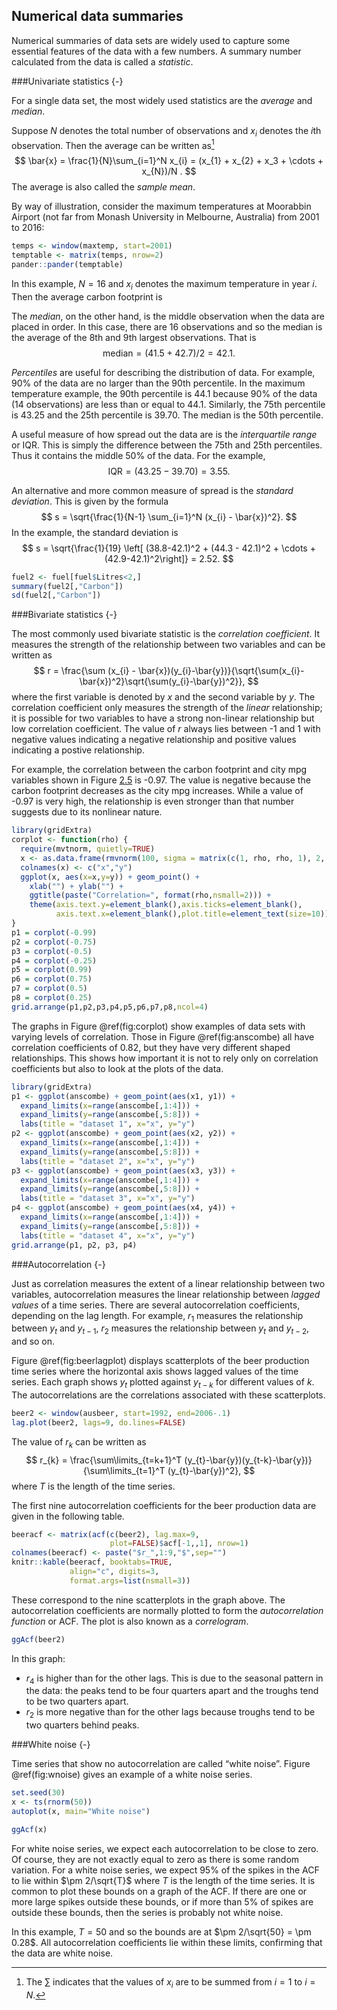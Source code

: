 ## Numerical data summaries

Numerical summaries of data sets are widely used to capture some essential features of the data with a few numbers. A summary number calculated from the data is called a *statistic*.

###Univariate statistics {-}

For a single data set, the most widely used statistics are the *average* and *median*.

Suppose $N$ denotes the total number of observations and $x_i$ denotes the $i$th observation. Then the average can be written as[^1]
$$ 
 \bar{x} = \frac{1}{N}\sum_{i=1}^N x_{i} = (x_{1} + x_{2} + x_3 + \cdots + x_{N})/N .
$$ 
The average is also called the *sample mean*.

[^1]:  The $\sum$ indicates that the values of $x_{i}$ are to be summed from $i=1$ to $i=N$.

By way of illustration, consider the maximum temperatures at Moorabbin Airport (not far from Monash University in Melbourne, Australia) from 2001 to 2016:

```r
temps <- window(maxtemp, start=2001)
temptable <- matrix(temps, nrow=2)
pander::pander(temptable)
```

In this example, $N=16$ and $x_{i}$ denotes the maximum temperature in year $i$. Then the average carbon footprint is
\begin{align*}
\bar{x} & = \frac{1}{16}\sum_{i=1}^{16} x_{i} \\
        & = (x_{1} + x_{2} + x_{3} + \dots + x_{16})/16 \\
        & = (38.8 + 44.3 + 43.0 + \dots + 39.7 + 43.7 + 42.9)/16 \\
        & = 668.1/16  = 41.8 \text{ degrees Celsius}.
\end{align*}

The *median*, on the other hand, is the middle observation when the data are placed in order. In this case, there are 16 observations and so the median is the average of the 8th and 9th largest observations. That is
$$ 
 \text{median} = (41.5+42.7)/2 = 42.1.
$$

*Percentiles* are useful for describing the distribution of data. For example, 90% of the data are no larger than the 90th percentile. In the maximum temperature example, the 90th percentile is 44.1 because 90% of the data (14 observations) are less than or equal to 44.1. Similarly, the 75th percentile is 43.25 and the 25th percentile is 39.70. The median is the 50th percentile.

A useful measure of how spread out the data are is the *interquartile range* or IQR. This is simply the difference between the 75th and 25th percentiles. Thus it contains the middle 50% of the data. For the example,
$$ 
 \text{IQR} = (43.25 - 39.70) = 3.55. 
$$

An alternative and more common measure of spread is the *standard deviation*. This is given by the formula
$$ 
  s = \sqrt{\frac{1}{N-1} \sum_{i=1}^N (x_{i} - \bar{x})^2}. 
$$
In the example, the standard deviation is
$$ 
  s = \sqrt{\frac{1}{19} \left[ (38.8-42.1)^2 + (44.3 - 42.1)^2 + 
          \cdots + (42.9-42.1)^2\right]} = 2.52. 
$$

```r
fuel2 <- fuel[fuel$Litres<2,]
summary(fuel2[,"Carbon"])
sd(fuel2[,"Carbon"])
```

###Bivariate statistics {-}

The most commonly used bivariate statistic is the *correlation coefficient*. It measures the strength of the relationship between two variables and can be written as
$$ 
  r = \frac{\sum (x_{i} - \bar{x})(y_{i}-\bar{y})}{\sqrt{\sum(x_{i}-\bar{x})^2}\sqrt{\sum(y_{i}-\bar{y})^2}}, 
$$
where the first variable is denoted by $x$ and the second variable by $y$. The correlation coefficient only measures the strength of the *linear* relationship; it is possible for two variables to have a strong non-linear relationship but low correlation coefficient. The value of $r$ always lies between -1 and 1 with negative values indicating a negative relationship and positive values indicating a postive relationship.

For example, the correlation between the carbon footprint and city mpg variables shown in Figure [2.5](http://www.otexts.org/fpp/2/1#fuel.png) is -0.97. The value is negative because the carbon footprint decreases as the city mpg increases. While a value of -0.97 is very high, the relationship is even stronger than that number suggests due to its nonlinear nature.

```r
library(gridExtra)
corplot <- function(rho) {
  require(mvtnorm, quietly=TRUE)
  x <- as.data.frame(rmvnorm(100, sigma = matrix(c(1, rho, rho, 1), 2, 2)))
  colnames(x) <- c("x","y")
  ggplot(x, aes(x=x,y=y)) + geom_point() +
    xlab("") + ylab("") + 
    ggtitle(paste("Correlation=", format(rho,nsmall=2))) + 
    theme(axis.text.y=element_blank(),axis.ticks=element_blank(),
          axis.text.x=element_blank(),plot.title=element_text(size=10))
}
p1 = corplot(-0.99)
p2 = corplot(-0.75)
p3 = corplot(-0.5)
p4 = corplot(-0.25)
p5 = corplot(0.99)
p6 = corplot(0.75)
p7 = corplot(0.5)
p8 = corplot(0.25)
grid.arrange(p1,p2,p3,p4,p5,p6,p7,p8,ncol=4)
```

The graphs in Figure \@ref(fig:corplot) show examples of data sets with varying levels of correlation.  Those in Figure \@ref(fig:anscombe) all have correlation coefficients of 0.82, but they have very different shaped relationships. This shows how important it is not to rely only on correlation coefficients but also to look at the plots of the data.

```r
library(gridExtra)
p1 <- ggplot(anscombe) + geom_point(aes(x1, y1)) +
  expand_limits(x=range(anscombe[,1:4])) +
  expand_limits(y=range(anscombe[,5:8])) +
  labs(title = "dataset 1", x="x", y="y")
p2 <- ggplot(anscombe) + geom_point(aes(x2, y2)) +
  expand_limits(x=range(anscombe[,1:4])) +
  expand_limits(y=range(anscombe[,5:8])) +
  labs(title = "dataset 2", x="x", y="y")
p3 <- ggplot(anscombe) + geom_point(aes(x3, y3)) +
  expand_limits(x=range(anscombe[,1:4])) +
  expand_limits(y=range(anscombe[,5:8])) +
  labs(title = "dataset 3", x="x", y="y")
p4 <- ggplot(anscombe) + geom_point(aes(x4, y4)) +
  expand_limits(x=range(anscombe[,1:4])) +
  expand_limits(y=range(anscombe[,5:8])) +
  labs(title = "dataset 4", x="x", y="y")
grid.arrange(p1, p2, p3, p4)
```

###Autocorrelation {-}

Just as correlation measures the extent of a linear relationship between two variables, autocorrelation measures the linear relationship between *lagged values* of a time series. There are several autocorrelation coefficients, depending on the lag length. For example, $r_{1}$ measures the relationship between $y_{t}$ and $y_{t-1}$, $r_{2}$ measures the relationship between $y_{t}$ and $y_{t-2}$, and so on.

Figure \@ref(fig:beerlagplot) displays scatterplots of the beer production time series where the horizontal axis shows lagged values of the time series. Each graph shows $y_{t}$ plotted against $y_{t-k}$ for different values of $k$. The autocorrelations are the correlations associated with these scatterplots.

```r
beer2 <- window(ausbeer, start=1992, end=2006-.1)
lag.plot(beer2, lags=9, do.lines=FALSE)
```

The value of $r_{k}$ can be written as
$$
 r_{k} = \frac{\sum\limits_{t=k+1}^T (y_{t}-\bar{y})(y_{t-k}-\bar{y})}
 {\sum\limits_{t=1}^T (y_{t}-\bar{y})^2}, 
$$
where $T$ is the length of the time series.

The first nine autocorrelation coefficients for the beer production data are given in the following table.

```r
beeracf <- matrix(acf(c(beer2), lag.max=9,
                      plot=FALSE)$acf[-1,,1], nrow=1)
colnames(beeracf) <- paste("$r_",1:9,"$",sep="")
knitr::kable(beeracf, booktabs=TRUE,
             align="c", digits=3,
             format.args=list(nsmall=3))
```

These correspond to the nine scatterplots in the graph above. The autocorrelation coefficients are normally plotted to form the *autocorrelation function* or ACF. The plot is also known as a *correlogram*.

```r
ggAcf(beer2)
```

In this graph:

-   $r_{4}$ is higher than for the other lags. This is due to the seasonal pattern in the data: the peaks tend to be four quarters apart and the troughs tend to be two quarters apart.
-   $r_{2}$ is more negative than for the other lags because troughs tend to be two quarters behind peaks.

###White noise {-}

Time series that show no autocorrelation are called "white noise". Figure \@ref(fig:wnoise) gives an example of a white noise series.

```r
set.seed(30)
x <- ts(rnorm(50))
autoplot(x, main="White noise")
```

```r
ggAcf(x)
```
For white noise series, we expect each autocorrelation to be close to zero. Of course, they are not exactly equal to zero as there is some random variation. For a white noise series, we expect 95% of the spikes in the ACF to lie within $\pm 2/\sqrt{T}$ where $T$ is the length of the time series. It is common to plot these bounds on a graph of the ACF. If there are one or more large spikes outside these bounds, or if more than 5% of spikes are outside these bounds, then the series is probably not white noise.

In this example, $T=50$ and so the bounds are at $\pm 2/\sqrt{50} = \pm 0.28$. All autocorrelation coefficients lie within these limits, confirming that the data are white noise.




